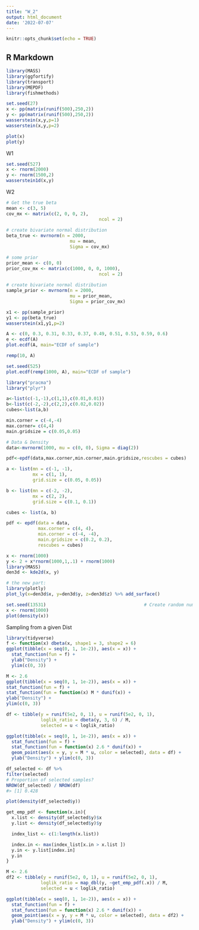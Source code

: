 ```yaml
---
title: "W_2"
output: html_document
date: '2022-07-07'
---
```


```r
knitr::opts_chunk$set(echo = TRUE)
```

## R Markdown

```r
library(MASS)
library(ggfortify)
library(transport)
library(MEPDF)
library(fishmethods)
```

```r
set.seed(27)
x <- pp(matrix(runif(500),250,2))
y <- pp(matrix(runif(500),250,2))
wasserstein(x,y,p=1)
wasserstein(x,y,p=2)
```

```r
plot(x)
plot(y)
```

W1
```r
set.seed(527)
x <- rnorm(2000)
y <- rnorm(1500,2)
wasserstein1d(x,y)
```

W2
```r
# Get the true beta
mean <- c(3, 5)                                   
cov_mx <- matrix(c(2, 0, 0, 2),
                                   ncol = 2)
  
# create bivariate normal distribution
beta_true <- mvrnorm(n = 2000,
                        mu = mean, 
                        Sigma = cov_mx)

# some prior
prior_mean <- c(0, 0)                                   
prior_cov_mx <- matrix(c(1000, 0, 0, 1000),
                                   ncol = 2)
  
# create bivariate normal distribution
sample_prior <- mvrnorm(n = 2000,
                        mu = prior_mean, 
                        Sigma = prior_cov_mx)

```

```r
x1 <- pp(sample_prior)
y1 <- pp(beta_true)
wasserstein(x1,y1,p=2)
```

```r
A <- c(0, 0.3, 0.31, 0.33, 0.37, 0.49, 0.51, 0.53, 0.59, 0.6)
e <- ecdf(A)
plot.ecdf(A, main="ECDF of sample")
```
```r
remp(10, A)
```
```r
set.seed(525)
plot.ecdf(remp(1000, A), main="ECDF of sample")
```

```r
library("pracma")
library("plyr")

a<-list(c(-1,-1),c(1,1),c(0.01,0.01))
b<-list(c(-2,-2),c(2,2),c(0.02,0.02))
cubes<-list(a,b)

min.corner = c(-4,-4)
max.corner= c(4,4)
main.gridsize = c(0.05,0.05)

# Data & Density
data<-mvrnorm(1000, mu = c(0, 0), Sigma = diag(2))

pdf<-epdf(data,max.corner,min.corner,main.gridsize,rescubes = cubes)


```

```r
a <- list(mn = c(-1, -1),
          mx = c(1, 1),
          grid.size = c(0.05, 0.05))

b <- list(mn = c(-2, -2),
          mx = c(2, 2),
          grid.size = c(0.1, 0.1))

cubes <- list(a, b)

pdf <- epdf(data = data,
            max.corner = c(4, 4),
            min.corner = c(-4, -4),
            main.gridsize = c(0.2, 0.2),
            rescubes = cubes)

```
```r
x <- rnorm(1000)
y <- 2 + x*rnorm(1000,1,.1) + rnorm(1000)
library(MASS)
den3d <- kde2d(x, y)

# the new part:
library(plotly)
plot_ly(x=den3d$x, y=den3d$y, z=den3d$z) %>% add_surface()
```


```r
set.seed(13531)                                     # Create random numeric data
x <- rnorm(1000)
plot(density(x)) 
```
Sampling from a given Dist
```r
library(tidyverse)
f <- function(x) dbeta(x, shape1 = 3, shape2 = 6)
ggplot(tibble(x = seq(0, 1, 1e-2)), aes(x = x)) +
  stat_function(fun = f) +
  ylab("Density") +
  ylim(c(0, 3))

```
```r
M <- 2.6
ggplot(tibble(x = seq(0, 1, 1e-2)), aes(x = x)) +
stat_function(fun = f) +
stat_function(fun = function(x) M * dunif(x)) +
ylab("Density") +
ylim(c(0, 3))

```

```r
df <- tibble(y = runif(5e2, 0, 1), u = runif(5e2, 0, 1),
             loglik_ratio = dbeta(y, 3, 6) / M,
             selected = u < loglik_ratio)

ggplot(tibble(x = seq(0, 1, 1e-2)), aes(x = x)) +
  stat_function(fun = f) +
  stat_function(fun = function(x) 2.6 * dunif(x)) +
  geom_point(aes(x = y, y = M * u, color = selected), data = df) +
  ylab("Density") + ylim(c(0, 3))

```

```r
df_selected <- df %>%
filter(selected)
# Proportion of selected samples?
NROW(df_selected) / NROW(df)
#> [1] 0.428
```
```r
plot(density(df_selected$y))
```

```r
get_emp_pdf <- function(x.in){
  x.list <- density(df_selected$y)$x
  y.list <- density(df_selected$y)$y

  index_list <- c(1:length(x.list))

  index.in <- max(index_list[x.in > x.list ])
  y.in <- y.list[index.in]
  y.in
}
```

```r
M <- 2.6
df2 <- tibble(y = runif(5e2, 0, 1), u = runif(5e2, 0, 1),
             loglik_ratio = map_dbl(y, ~get_emp_pdf(.x)) / M,
             selected = u < loglik_ratio)

ggplot(tibble(x = seq(0, 1, 1e-2)), aes(x = x)) +
  stat_function(fun = f) +
  stat_function(fun = function(x) 2.6 * dunif(x)) +
  geom_point(aes(x = y, y = M * u, color = selected), data = df2) +
  ylab("Density") + ylim(c(0, 3))
```




























